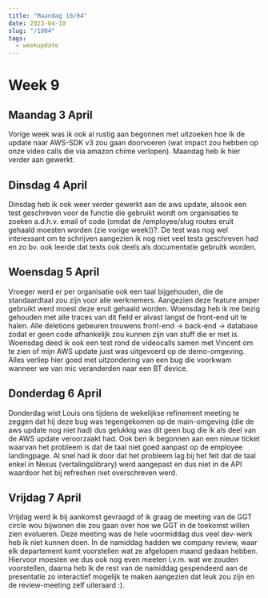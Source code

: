 ```yaml
---
title: "Maandag 10/04"
date: 2023-04-10
slug: "/1004"
tags:
  - weekupdate
---
```


# Week 9

## Maandag 3 April

Vorige week was ik ook al rustig aan begonnen met uitzoeken hoe ik de update naar AWS-SDK v3 zou gaan doorvoeren (wat impact zou hebben op onze video calls die via amazon chime verlopen).
Maandag heb ik hier verder aan gewerkt.

## Dinsdag 4 April

Dinsdag heb ik ook weer verder gewerkt aan de aws update, alsook een test geschreven voor de functie die gebruikt wordt om organisaties te zoeken a.d.h.v. email of code (omdat de /employee/slug routes eruit gehaald moesten worden (zie vorige week))?.
De test was nog wel interessant om te schrijven aangezien ik nog niet veel tests geschreven had en zo bv. ook leerde dat tests ook deels als documentatie gebruitk worden.

## Woensdag 5 April

Vroeger werd er per organisatie ook een taal bijgehouden, die de standaardtaal zou zijn voor alle werknemers. Aangezien deze feature amper gebruikt werd moest deze eruit gehaald worden. Woensdag heb ik me bezig gehouden met alle traces van dit field er alvast langst de front-end uit te halen.
Alle deletions gebeuren trouwens front-end -> back-end -> database zodat er geen code afhankelijk zou kunnen zijn van stuff die er niet is.
Woensdag deed ik ook een test rond de videocalls samen met Vincent om te zien of mijn AWS update juist was uitgevoerd op de demo-omgeving.
Alles verliep hier goed met uitzondering van een bug die voorkwam wanneer we van mic veranderden naar een BT device.

## Donderdag 6 April

Donderdag wist Louis ons tijdens de wekelijkse refinement meeting te zeggen dat hij deze bug was tegengekomen op de main-omgeving (die de aws update nog niet had) dus gelukkig was dit geen bug die ik als deel van de AWS update veroorzaakt had.
Ook ben ik begonnen aan een nieuw ticket waarvan het probleem is dat de taal niet goed aanpast op de employee landingpage. Al snel had ik door dat het probleem lag bij het feit dat de taal enkel in Nexus (vertalingslibrary) werd aangepast en dus niet in de API waardoor het bij refreshen niet overschreven werd.

## Vrijdag 7 April

Vrijdag werd ik bij aankomst gevraagd of ik graag de meeting van de GGT circle wou bijwonen die zou gaan over hoe we GGT in de toekomst willen zien evolueren.
Deze meeting was de hele voormiddag dus veel dev-werk heb ik niet kunnen doen. In de namiddag hadden we company review, waar elk departement komt voorstellen wat ze afgelopen maand gedaan hebben.
Hiervoor moesten we dus ook nog even meeten i.v.m. wat we zouden voorstellen, daarna heb ik de rest van de namiddag gespendeerd aan de presentatie zo interactief mogelijk te maken aangezien dat leuk zou zijn en de review-meeting zelf uiteraard :).
